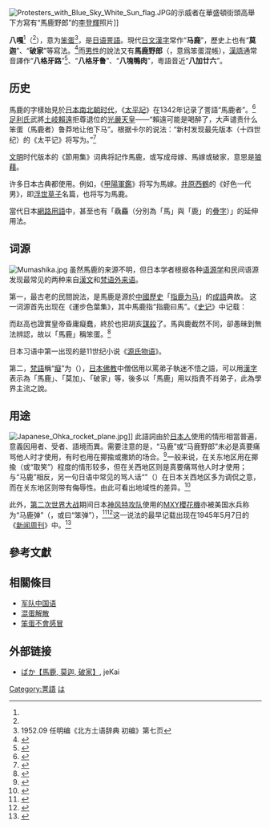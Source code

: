 {{About|日語詈語|雲南省的鄉|八嘎乡}}
{{Japanese|japanese=馬鹿|kana=ばか|romaji=baka}}
[[File:Protesters_with_Blue_Sky_White_Sun_flag.JPG|thumb]]的示威者在華盛頓街頭高舉下方寫有“馬鹿野郎”的[[李登輝|李登輝]]照片]]

'''八嘎'''<ref name=ren/>（{{jpn|j=馬鹿|hg=ばか|kk=バカ|rm=baka}}<ref name=ren/>），意为[[笨蛋|笨蛋]]<ref name=ren>1952.09 任明编《北方土语辞典 初编》第七页 </ref>，是[[日语|日语]][[咒罵|詈語]]。現代[[日本汉字|日文漢字]]常作“'''马鹿'''”，歷史上也有“'''莫迦'''”、“'''破家'''”等寫法。<ref name="kokugo">{{cite encyclopedia |year=2007 |script-title =ja:ばか 【馬鹿・莫迦・破家】 |encyclopedia=日本国語大辞典|publisher=小學館|location=東京都}}</ref>而[[男性|男性]]的說法又有'''馬鹿野郎'''（{{jpn|j=馬鹿野郎|hg=ばかやろう|rm=baka yarō}}，意爲笨蛋混帳），[[漢語|漢語]]通常音譯作“'''八格牙路'''”<ref>{{cite web | url=http://culture.people.com.cn/n/2014/1021/c87423-25880355.html | title=翟俊杰谈抗日电影：不赞成把日本鬼子“八格牙路化” | publisher=人民网 | accessdate=2014-12-08 | archive-date=2015-04-29 | archive-url=https://web.archive.org/web/20150429053528/http://culture.people.com.cn/n/2014/1021/c87423-25880355.html | dead-url=no }}</ref>、“'''八格牙鲁'''”、“'''八塊鴨肉'''”，粵語音近“'''八加廿六'''”。

==历史==

馬鹿的字樣始見於[[日本南北朝时代|日本南北朝时代]]，《[[太平記|太平記]]》在1342年记录了詈語“馬鹿者”。<ref>{{cite book|last=Varley|first=Paul|title=Warriors of Japan: As Portrayed in the War Tales|url=http://books.google.com/books?id=TBkqqPMgUuwC|accessdate=19 April 2013|year=1994|publisher=University of Hawaii Press|isbn=978-0-8248-1601-8|page=210}}</ref>[[足利氏|足利氏]]武將[[土岐賴遠|土岐賴遠]]拒尊退位的[[光嚴天皇|光嚴天皇]]——“賴遠可能是喝醉了，大声谴责什么笨蛋（馬鹿者）鲁莽地让他下马”。根据卡尔的说法：“新村发现最先版本（十四世纪）的《太平记》将{{lang|ja-Latn|baka}}写为{{lang|ja|バカ}}。”<ref>{{Cite book|author=Shinmura Izuru 新村出 |year=1971 |chapter=馬鹿考|title=新村出全集|pages=100–104 |publisher=筑摩書房}}</ref>

[[文明_(日本)|文明]]时代版本的《節用集》词典将{{lang|ja-Latn|baka}}記作馬鹿，或写成母嫁、馬嫁或破家，意思是[[wikt:狼藉|狼藉]]。

许多日本古典都使用{{lang|ja-Latn|baka}}。例如，《[[甲陽軍鑑|甲陽軍鑑]]》将{{lang|ja-Latn|baka}}写为馬嫁。[[井原西鶴|井原西鶴]]的《好色一代男》，即[[浮世草子|浮世草子]]名篇，也将{{lang|ja-Latn|baka}}写为馬鹿。

當代日本[[互联网用语|網路用語]]中，甚至也有「驫麤（分別為「馬」與「鹿」的[[疊字|疊字]]）」的延伸用法。

==词源==
[[File:Mumashika.jpg|thumb]]
虽然馬鹿的来源不明，但日本学者根据各种[[语源学|语源学]]和民间语源发现最常见的两种来自[[文言文|漢文]]和[[梵语|梵语]][[外来语|外来语]]。
 
第一，最古老的民間說法，是馬鹿是源於[[中國歷史|中國歷史]]「[[wikt:指鹿为马|指鹿为马]]」的[[成語|成語]]典故。 这一词源首先出现在《運步色葉集》，其中馬鹿指“指鹿曰馬”。《[[史记|史记]]》中记载：

{{quote|[[赵高|赵高]]欲为乱，恐群臣不听，乃先设验，持鹿献于[[秦二世|二世]]，曰：“马也。”二世笑曰：“丞相误邪？谓鹿为马。”问左右，左右或默，或言马以阿顺赵高。或言鹿（者），高因阴中诸言鹿者以法。后群臣皆畏高。<ref>《史记·[[秦始皇|秦始皇]]本纪》</ref>}}

而赵高也證實皇帝昏庸癡蠢，終於也把胡亥[[謀殺|謀殺]]了。馬與鹿截然不同，卻愚昧到無法辨認，故以「馬鹿」稱笨蛋。<ref>{{cite web| url=http://news.xinhuanet.com/blog/2007-03/15/content_5850516.htm| title=日本国骂"八嘎牙路"源自中国的"指鹿为马"| publisher=新华网| accessdate=2014-12-08| deadurl=yes| archiveurl=https://web.archive.org/web/20150518122631/http://news.xinhuanet.com/blog/2007-03/15/content_5850516.htm| archivedate=2015-05-18}}</ref>

日本习语中第一出现的是11世纪小说《[[源氏物语|源氏物语]]》。

{{quote|……暴怒：“失宠之人难以果腹。现在他住在豪宅裡说我们的坏话。不难想象卑躬屈膝的家伙们都跟他说鹿是匹马。<ref>{{Cite book|author=Murasaki Shikibu|others=Translated by Edward G. Seidensticker|year=1976|title=[[The_Tale_of_Genji|The Tale of Genji]]|publisher=Knopf|page=[https://archive.org/details/taleofgenji0000mura_k5g7/page/268 268]}}</ref>}}

第二，[[梵語|梵語]]稱“[[癡_(佛教)|癡]]”为{{lang|sa|मोह}}（{{lang|sa|{{IAST|moha}}}}），[[日本佛教|日本佛教]]中僧侶用以罵弟子執迷不悟之語，可以用[[漢字|漢字]]表示為「馬鹿」、「莫加」、「破家」等，後多以「馬鹿」用以指責不肖弟子，此為學界主流之說。

==用途==
[[File:Japanese_Ohka_rocket_plane.jpg|thumb]]]]
此語詞由於[[日本人|日本人]]使用的情形相當普遍，意義因用者、受者、語境而異。需要注意的是，“马鹿”或“马鹿野郎”未必是真要痛骂他人时才使用，有时也用在揶揄或撒娇的场合。<ref>{{cite web | url=http://cn.nikkei.com/columnviewpoint/tearoom/8345-20140310.html | title=米西，米西和八格牙路 | publisher=日经中文网 | accessdate=2014-12-08 | archive-date=2015-01-07 | archive-url=https://web.archive.org/web/20150107125502/http://cn.nikkei.com/columnviewpoint/tearoom/8345-20140310.html | dead-url=no }}</ref>一般来说，在关东地区用在揶揄（或“取笑”）程度的情形较多，但在关西地区则是真要痛骂他人时才使用；与“马鹿”相反，另一句日语中常见的骂人话“{{link-ja|阿呆 (日语)|阿呆|阿呆}}”（{{lang|ja|アホ}}）在日本关西地区多为调侃之意，而在关东地区则带有侮辱性。由此可看出地域性的差异。<ref>{{cite book | title=全国アホ・バカ分布考―はるかなる言葉の旅路 | publisher=新潮社 | author=松本修 | year=1996 | isbn=9784101441214}}</ref>

此外，[[第二次世界大战|第二次世界大战]]期间日本[[特別攻擊隊|神风特攻队]]使用的[[MXY-7櫻花特別攻擊機|MXY櫻花機]]亦被美国水兵称为“马鹿弹”（{{lang-en|baka bombs}}，或曰“笨弹”），<ref>{{Harvnb|Francillon|1971|p=118.}}</ref><ref>{{Cite book|last=Evans |first=Toshie M. |year=1997|title=A Dictionary of Japanese Loanwords |url=https://archive.org/details/dictionaryjapane00evan |publisher=Greenwood Publishing Group|pages=[https://archive.org/details/dictionaryjapane00evan/page/11 11]–12}}</ref>这一说法的最早记载出现在1945年5月7日的《[[新闻周刊|新闻周刊]]》中。<ref>{{Cite journal|title=Among the New Words|author=Russell,  I. Willis|journal=American Speech|issue=3|year=1947|volume=22|page=113–114}}</ref>

== 參考文獻 ==
{{Reflist}}

== 相關條目 ==
*[[军队中国语|军队中国语]]
*[[混蛋解散|混蛋解散]]
*[[笨蛋不會感冒|笨蛋不會感冒]]

==外部链接==
{{Wiktionary|バカ|馬鹿}}
*[https://web.archive.org/web/20150810232151/http://www.jekai.org/entries/aa/00/np/aa00np04.htm ばか【馬鹿, 莫迦, 破家】], jeKai

[[Category:詈語|Category:詈語]]
[[Category:日語詞彙|は]]